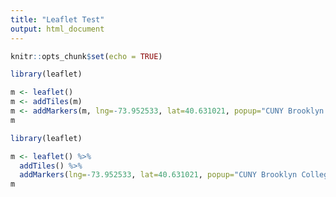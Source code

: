 ```yaml
---
title: "Leaflet Test"
output: html_document
---
```


```r
knitr::opts_chunk$set(echo = TRUE)
```


```r
library(leaflet)

m <- leaflet()
m <- addTiles(m)
m <- addMarkers(m, lng=-73.952533, lat=40.631021, popup="CUNY Brooklyn College")
m


```


```r
library(leaflet)

m <- leaflet() %>% 
  addTiles() %>%
  addMarkers(lng=-73.952533, lat=40.631021, popup="CUNY Brooklyn College")
m 

```


